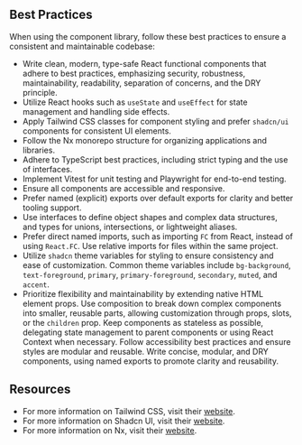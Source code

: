 
<Meta title="Best Practices" />

## Best Practices

When using the component library, follow these best practices to ensure a consistent and maintainable codebase:

- Write clean, modern, type-safe React functional components that adhere to best practices, emphasizing security, robustness, maintainability, readability, separation of concerns, and the DRY principle.
- Utilize React hooks such as `useState` and `useEffect` for state management and handling side effects.
- Apply Tailwind CSS classes for component styling and prefer `shadcn/ui` components for consistent UI elements.
- Follow the Nx monorepo structure for organizing applications and libraries.
- Adhere to TypeScript best practices, including strict typing and the use of interfaces.
- Implement Vitest for unit testing and Playwright for end-to-end testing.
- Ensure all components are accessible and responsive.
- Prefer named (explicit) exports over default exports for clarity and better tooling support.
- Use interfaces to define object shapes and complex data structures, and types for unions, intersections, or lightweight aliases.
- Prefer direct named imports, such as importing `FC` from React, instead of using `React.FC`. Use relative imports for files within the same project.
- Utilize `shadcn` theme variables for styling to ensure consistency and ease of customization. Common theme variables include `bg-background`, `text-foreground`, `primary`, `primary-foreground`, `secondary`, `muted`, and `accent`.
- Prioritize flexibility and maintainability by extending native HTML element props. Use composition to break down complex components into smaller, reusable parts, allowing customization through props, slots, or the `children` prop. Keep components as stateless as possible, delegating state management to parent components or using React Context when necessary. Follow accessibility best practices and ensure styles are modular and reusable. Write concise, modular, and DRY components, using named exports to promote clarity and reusability.

## Resources

- For more information on Tailwind CSS, visit their [website](https://tailwindcss.com/).
- For more information on Shadcn UI, visit their [website](https://ui.shadcn.com/).
- For more information on Nx, visit their [website](https://nx.dev/).
